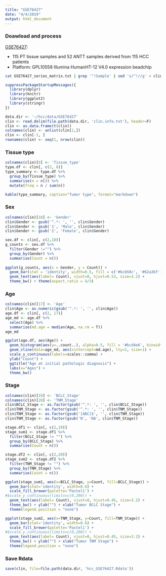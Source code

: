 ```yaml
---
title: "GSE76427"
date: "4/4/2019"
output: html_document
---
```



### Doawload and process

[GSE76427](https://www.ncbi.nlm.nih.gov/geo/query/acc.cgi?acc=GSE76427):

- 115 PT tissue samples and 52 ANTT samples derived from 115 HCC patients
- Platform: GPL10558	Illumina HumanHT-12 V4.0 expression beadchip

```bash
cat GSE76427_series_matrix.txt | grep '^!Sample' | sed 's/^!//g' > clin.info.txt
```


```R
suppressPackageStartupMessages({
  library(dplyr)
  library(knitr)
  library(ggplot2)
  library(stringr)
})
```


```R
data.dir <- '~/hcc/data/GSE76427'
clin <- read.delim(file.path(data.dir, 'clin.info.txt'), header=F)
clin <- as.data.frame(t(clin))
colnames(clin) <- unlist(clin[1,])
clin <- clin[-1, ]
rownames(clin) <- seq(1, nrow(clin))
```


### Tissue type
```R
colnames(clin)[8] <- 'Tissue_type'
type.df <- clin[, c(2, 8)]
type_summary <- type.df %>% 
  group_by(Tissue_type) %>%
  summarise(n = n()) %>%
  mutate(freq = n / sum(n))

kable(type_summary, caption="Tumor type", format="markdown")
```


### Sex
```R
colnames(clin)[18] <- 'Gender'
clin$Gender <- gsub('^.*: ', '', clin$Gender)
clin$Gender <- gsub('1', 'Male', clin$Gender)
clin$Gender <- gsub('2', 'Female', clin$Gender)

sex.df <- clin[, c(2,18)]
g_counts <- sex.df %>%
  filter(Gender !="") %>%
  group_by(Gender) %>%
  summarise(Count = n())
  
ggplot(g_counts, aes(x = Gender, y = Count)) +
  geom_bar(stat = 'identity', width=0.5, fill = c('#bcb58c', '#62a3bf')) +
  geom_text(aes(label= Count), vjust=0, hjust=0.53, size=3.2) +
  theme_bw() + theme(aspect.ratio = 4/3)

```

### Age
```R
colnames(clin)[17] <- 'Age'
clin$Age <- as.numeric(gsub('^.*: ', '', clin$Age))
age.df <- clin[, c(2, 17)]
age_md <- age.df %>%
  select(Age) %>%
  summarise(md.age = median(Age, na.rm = T))
age_md

ggplot(age.df, aes(Age)) +
  geom_histogram(aes(y=..count..), alpha=0.5, fill = '#bcd4e6', binwidth=0.7) +
  geom_vline(data=age_md, aes(xintercept=md.age), lty=2, size=1) +
  scale_y_continuous(labels=scales::comma) +
  ylab("Count") +
  ggtitle("Age at initial pathologic diagnosis") + 
  labs(x="Ages") +
  theme_bw() 
```


### Stage
```R
colnames(clin)[19] <- 'BCLC_Stage'
colnames(clin)[20] <- 'TNM_Stage'
clin$BCLC_Stage <- as.factor(gsub('^.*: ', '', clin$BCLC_Stage))
clin$TNM_Stage <- as.factor(gsub('^.*: ', '', clin$TNM_Stage))
clin$TNM_Stage <- as.factor(gsub('[ABC]$', '', clin$TNM_Stage))
clin$TNM_Stage <- as.factor(gsub('N', 'NA', clin$TNM_Stage))

stage.df1 <- clin[, c(2,19)]
stage_sum1 <- stage.df1 %>%
  filter(BCLC_Stage != "") %>%
  group_by(BCLC_Stage) %>%
  summarise(Count = n())

stage.df2 <- clin[, c(2,20)]
stage_sum2 <- stage.df2 %>%
  filter(TNM_Stage != "") %>%
  group_by(TNM_Stage) %>%
  summarise(Count = n())

ggplot(stage_sum1, aes(x=BCLC_Stage, y=Count, fill=BCLC_Stage)) +
  geom_bar(stat='identity', width=0.6) + 
  scale_fill_brewer(palette='Pastel1') +
#$scale_y_continuous(limits=c(0,200)) +
  geom_text(aes(label= Count), vjust=0, hjust=0.45, size=3.2) +
  theme_bw() + ylab("") + xlab("Tumor BCLC Stage") +
  theme(legend.position = "none")

ggplot(stage_sum2, aes(x=TNM_Stage, y=Count, fill=TNM_Stage)) +
  geom_bar(stat='identity', width=0.6) + 
  scale_fill_brewer(palette='Pastel1') +
#$scale_y_continuous(limits=c(0,200)) +
  geom_text(aes(label= Count), vjust=0, hjust=0.45, size=3.2) +
  theme_bw() + ylab("") + xlab("Tumor TNM Stage") +
  theme(legend.position = "none")
```


### Save Rdata
```R
save(clin, file=file.path(data.dir, 'hcc_GSE76427.Rdata'))
```
